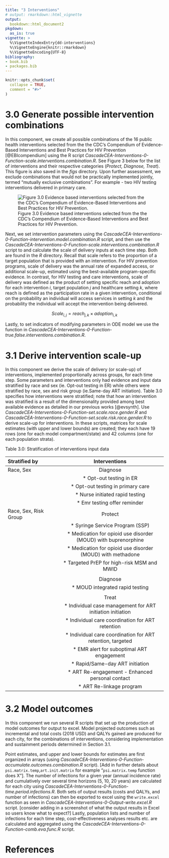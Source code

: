 ```yaml
---
title: "3 Interventions"
# output: rmarkdown::html_vignette
output:
  bookdown::html_document2
pkgdown:
  as_is: true
vignette: >
  %\VignetteIndexEntry{dd-interventions}
  %\VignetteEngine{knitr::rmarkdown}
  %\VignetteEncoding{UTF-8}
bibliography:
- book.bib
- packages.bib  
---
```


```r
knitr::opts_chunk$set(
  collapse = TRUE,
  comment = "#>"
)
```

# 3.0 Generate possible intervention combinations {-}

In this component, we create all possible combinations of the 16 public health interventions selected from the the CDC’s Compendium of Evidence-Based Interventions and Best Practices for HIV Prevention [@EBIcompendium] using the R script *CascadeCEA-Interventions-0-Function-scale.interventions.combination.R*. See Figure 3 below for the list of interventions and their respective categories (*Protect, Diagnose, Treat*). This figure is also saved in the *figs* directory. Upon further assessment, we exclude combinations that would not be practically implemented jointly, termed “mutually exclusive combinations”. For example - two HIV testing interventions delivered in primary care. 

![Figure 3.0 Evidence based interventions selected from the the CDC’s Compendium of Evidence-Based Interventions and Best Practices for HIV Prevention. \label{fig:selected evidence based interventions}](../figs/03_evidence_based_int.png)  

\vspace{12pt}

Next, we set intervention parameters using the *CascadeCEA-Interventions-0-Function-intervention.model.combination.R* script, and then use the *CascadeCEA-Interventions-0-Function-scale.interventions.combination.R* script to and calculate the scale of delivery inputs at each time step. Both are found in the *R* directory. Recall that scale refers to the proportion of a target population that is provided with an intervention. For HIV prevention programs, scale of delivery was the annual rate of expanded access, or additional scale-up, estimated using the best-available program-specific evidence. In contrast, for HIV testing and care interventions, scale of delivery was defined as the product of setting specific reach and adoption for each intervention *i*, target population *j* and healthcare setting *k*, where reach is defined as the participation rate in a given intervention, conditional on the probability an  individual will access services in setting *k* and the probability the individual will accept the intervention being delivered.

$$Scale_{i,j} = reach_{j,k} \times adoption_{i,k}$$

Lastly, to set indicators of modifying parameters in ODE model  we use the function in *CascadeCEA-Interventions-0-Function-true.false.interventions.combination.R*.

# 3.1 Derive intervention scale-up {-}

In this component we derive the scale of delivery (or scale-up) of interventions, implemented proportionally across groups, for each time step. Some parameters and interventions only had evidence and input data stratified by race and sex (ie. Opt-out testing in ER) while others were stratified by race, sex and risk group (ie.Same-day ART initiation). Table 3.0 specifies how interventions were stratified; note that how an intervention was stratified is a result of the dimensionality provided among best available evidence as detailed in our previous works [@evsynth]. Use *CascadeCEA-Interventions-0-Function-set.scale.race.gender.R* and *CascadeCEA-Interventions-0-Function-set.scale.risk.race.gender.R* to derive scale-up for interventions. In these scripts, matrices for scale estimates (with upper and lower bounds) are created; they each have 19 rows (one for each model compartment/state) and 42 columns (one for each population strata).

Table 3.0: Stratification of interventions input data

| **Stratified by**     | **Interventions**                             
|:----------------------|:---------------------------------------------:|
| Race, Sex             | Diagnose             
|                       |   * Opt-out testing in ER               
|                       |   * Opt-out testing in primary care          
|                       |   * Nurse initiated rapid testing            
|                       |   * Emr testing offer reminder              
| Race, Sex, Risk Group | Protect                          
|                       |   * Syringe Service Program (SSP)             
|                       |   * Medication for opioid use disorder (MOUD) with buprenorphine     
|                       |   * Medication for opioid use disorder (MOUD) with methadone           
|                       |   * Targeted PrEP for high-risk MSM and MWID   
|                       |                                             
|                       | Diagnose                    
|                       |   * MOUD integrated rapid testing            
|                       |                                               
|                       | Treat            
|                       |   * Individual case management for ART initiation initiation                               
|                       |   * Individual care coordination for ART retention   
|                       |   * Individual care coordination for ART retention, targeted                       
|                       |   * EMR alert for suboptimal ART engagement  
|                       |   * Rapid/Same-day ART initiation             
|                       |   * ART Re-engagement - Enhanced personal contact
|                       |   * ART Re-linkage program                    


# 3.2 Model outcomes {-}

In this component we run several R scripts that set up the production of model outcomes for output to excel. Model projected outcomes such as incremental and total costs (2018 USD) and QALYs gained are produced for each city, for the combinations of interventions, considering implementation and sustainment periods determined in Section 3.1.

Point estimates, and upper and lower bounds for estimates are first organized in arrays (using *CascadeCEA-Interventions-0-Function-accumulate.outcomes.combination.R* script). [Add in further details about `psi.matrix.temp`,`art.init.matrix` for example "`psi.matrix.temp` function does X"]. The number of infections for a given year (annual incidence rate) and cumulatively over several time horizons (5, 10, 20 years) are calculated for each city using *CascadeCEA-Interventions-0-Function-time.period.infections.R*. Both sets of output results (costs and QALYs, and number of infections) can then be exported to excel using the `write.excel` function as seen in *CascadeCEA-Interventions-0-Output-write.excel.R* script. [consider adding in a screenshot of what the output results in Excel so users know what to expect?] Lastly, population lists and number of infections for each time step, cost-effectiveness analyses results etc. are calculated and aggregated using the *CascadeCEA-Interventions-0-Function-comb.eva.func.R* script. 

# References {-}
